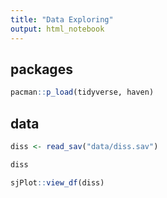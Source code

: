 ```yaml
---
title: "Data Exploring"
output: html_notebook
---
```


## packages

```r
pacman::p_load(tidyverse, haven)
```

## data

```r
diss <- read_sav("data/diss.sav")

diss
```

```r
sjPlot::view_df(diss)
```

